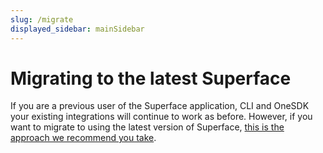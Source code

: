 ```yaml
---
slug: /migrate
displayed_sidebar: mainSidebar
---
```


# Migrating to the latest Superface

If you are a previous user of the Superface application, CLI and OneSDK your existing integrations will continue to work as before. However, if you want to migrate to using the latest version of Superface, [this is the approach we recommend you take](./faq.mdx#i-use-the-older-version-of-superface-what-should-i-do).

